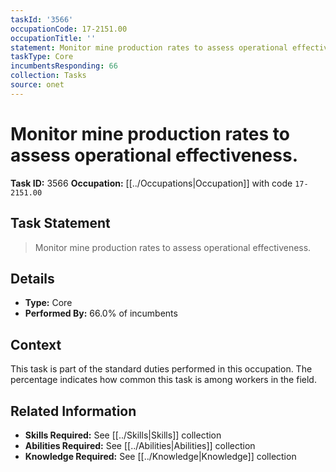 ```yaml
---
taskId: '3566'
occupationCode: 17-2151.00
occupationTitle: ''
statement: Monitor mine production rates to assess operational effectiveness.
taskType: Core
incumbentsResponding: 66
collection: Tasks
source: onet
---
```

# Monitor mine production rates to assess operational effectiveness.

**Task ID:** 3566
**Occupation:** [[../Occupations|Occupation]] with code `17-2151.00`

## Task Statement

> Monitor mine production rates to assess operational effectiveness.

## Details

- **Type:** Core
- **Performed By:** 66.0% of incumbents

## Context

This task is part of the standard duties performed in this occupation. The percentage indicates how common this task is among workers in the field.

## Related Information

- **Skills Required:** See [[../Skills|Skills]] collection
- **Abilities Required:** See [[../Abilities|Abilities]] collection
- **Knowledge Required:** See [[../Knowledge|Knowledge]] collection
